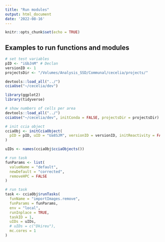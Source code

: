 ```yaml
---
title: "Run modules"
output: html_document
date: '2022-08-16'
---
```


```r
knitr::opts_chunk$set(echo = TRUE)
```

## Examples to run functions and modules

```r
# set test variables
pID <- "iGbJnM" # Declan
versionID <- 1
projectsDir <- "/Volumes/Analysis_SSD/Communal/cecelia/projects/"
```

```r
devtools::load_all("../")
cciaUse("~/cecelia/dev")
```

```r
library(ggplot2)
library(tidyverse)
```

```r
# show numbers of cells per area
devtools::load_all("../")
cciaUse("~/cecelia/dev", initConda = FALSE, projectsDir = projectsDir)

# init ccia object
cciaObj <- initCciaObject(
  pID = pID, uID = "Ua8SJM", versionID = versionID, initReactivity = FALSE
)

uIDs <- names(cciaObj$cciaObjects())

# run task
funParams <- list(
  valueName = "default",
  newDefault = "corrected",
  removeHPC = FALSE
)

# run task
task <- cciaObj$runTasks(
  funName = "importImages.remove",
  funParams = funParams,
  env = "local",
  runInplace = TRUE,
  taskID = 1,
  uIDs = uIDs,
  # uIDs = c("Dkireu"),
  mc.cores = 1
)
```
